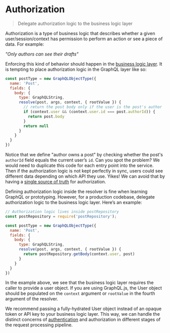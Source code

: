 # Authorization

> Delegate authorization logic to the business logic layer

Authorization is a type of business logic that describes whether a given user/session/context has permission to perform an action or see a piece of data. For example:

_"Only authors can see their drafts"_

Enforcing this kind of behavior should happen in the [business logic layer](/learn/thinking-in-graphs/#business-logic-layer). It is tempting to place authorization logic in the GraphQL layer like so:

```js
const postType = new GraphQLObjectType({
  name: 'Post',
  fields: {
    body: {
      type: GraphQLString,
      resolve(post, args, context, { rootValue }) {
        // return the post body only if the user is the post's author
        if (context.user && (context.user.id === post.authorId)) {
          return post.body
        }
        return null
      }
    }
  }
})
```

Notice that we define "author owns a post" by checking whether the post's `authorId` field equals the current user’s `id`. Can you spot the problem? We would need to duplicate this code for each entry point into the service. Then if the authorization logic is not kept perfectly in sync, users could see different data depending on which API they use. Yikes! We can avoid that by having a [single source of truth](/learn/thinking-in-graphs/#business-logic-layer) for authorization.

Defining authorization logic inside the resolver is fine when learning GraphQL or prototyping. However, for a production codebase, delegate authorization logic to the business logic layer. Here’s an example:

```js
// Authorization logic lives inside postRepository
const postRepository = require('postRepository');

const postType = new GraphQLObjectType({
  name: 'Post',
  fields: {
    body: {
      type: GraphQLString,
      resolve(post, args, context, { rootValue }) {
        return postRepository.getBody(context.user, post)
      }
    }
  }
})
```

In the example above, we see that the business logic layer requires the caller to provide a user object. If you are using GraphQL.js, the User object should be populated on the `context` argument or `rootValue` in the fourth argument of the resolver.

We recommend passing a fully-hydrated User object instead of an opaque token or API key to your business logic layer. This way, we can handle the distinct concerns of [authentication](/graphql-js/authentication-and-express-middleware/) and authorization in different stages of the request processing pipeline.
